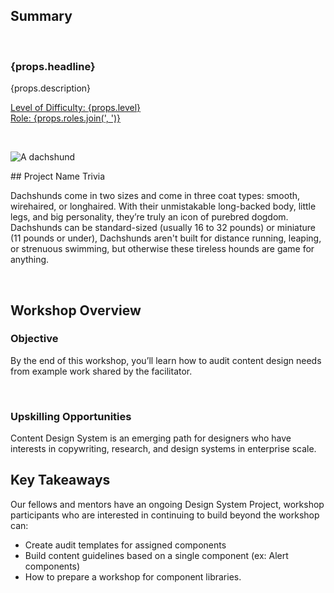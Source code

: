 ## Summary

<br />

<h3>{props.headline}</h3>
<p>{props.description}</p>

<p>
  <u>
    Level of Difficulty: <span>{props.level}</span>
    <br />
    Role: <span>{props.roles.join(', ')}</span>
  </u>
</p>

<br />
<p align="center">

![A dachshund](./assets/dachshund.png)

</p>
## Project Name Trivia

Dachshunds come in two sizes and come in three coat types: smooth, wirehaired, or longhaired. With their unmistakable long-backed body, little legs, and big personality, they’re truly an icon of purebred dogdom.   Dachshunds can be standard-sized (usually 16 to 32 pounds) or miniature (11 pounds or under), Dachshunds aren't built for distance running, leaping, or strenuous swimming, but otherwise these tireless hounds are game for anything. 

<br />

## Workshop Overview

### Objective

By the end of this workshop, you’ll learn how to audit content design needs from example work shared by the facilitator.

<br />

### Upskilling Opportunities 
Content Design System is an emerging path for designers who have interests in copywriting, research, and design systems in enterprise scale. 
<br />

## Key Takeaways

Our fellows and mentors have an ongoing Design System Project, workshop participants who are interested in continuing to build beyond the workshop can:  
- Create audit templates for assigned components 
- Build content guidelines based on a single component (ex: Alert components) 
- How to prepare a workshop for component libraries. 

